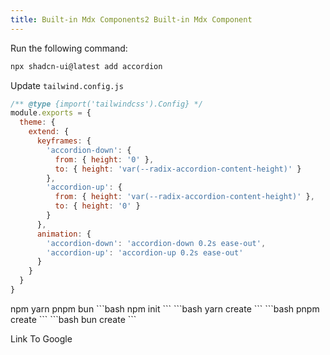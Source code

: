 ```yaml
---
title: Built-in Mdx Components2 Built-in Mdx Component
---
```


<Steps>
  <Step>Run the following command:</Step>

```bash
npx shadcn-ui@latest add accordion
```

<Step>Update `tailwind.config.js`</Step>

```js title="tailwind.config.js" {5-18}
/** @type {import('tailwindcss').Config} */
module.exports = {
  theme: {
    extend: {
      keyframes: {
        'accordion-down': {
          from: { height: '0' },
          to: { height: 'var(--radix-accordion-content-height)' }
        },
        'accordion-up': {
          from: { height: 'var(--radix-accordion-content-height)' },
          to: { height: '0' }
        }
      },
      animation: {
        'accordion-down': 'accordion-down 0.2s ease-out',
        'accordion-up': 'accordion-up 0.2s ease-out'
      }
    }
  }
}
```

</Steps>

<Tabs defaultValue="npm">

<TabsList>
  <TabsTrigger value='npm'>npm</TabsTrigger>
  <TabsTrigger value='yarn'>yarn</TabsTrigger>
  <TabsTrigger value='pnpm'>pnpm</TabsTrigger>
  <TabsTrigger value='bun'>bun</TabsTrigger>
</TabsList>

<TabsContent value="npm">
```bash
npm init
```
</TabsContent>
<TabsContent value="yarn">
```bash
yarn create
```
</TabsContent>
<TabsContent value="pnpm">
```bash
pnpm create
```
</TabsContent>
<TabsContent value="bun">
```bash
bun create
```
</TabsContent>
</Tabs>

<LinkedCard href='https://www.google.com'>Link To Google</LinkedCard>
